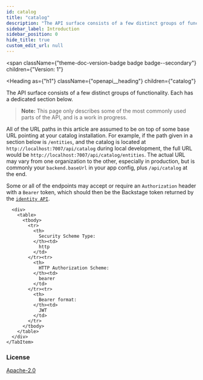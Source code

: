 ```yaml
---
id: catalog
title: "catalog"
description: "The API surface consists of a few distinct groups of functionality. Each has a"
sidebar_label: Introduction
sidebar_position: 0
hide_title: true
custom_edit_url: null
---
```



<span
  className={"theme-doc-version-badge badge badge--secondary"}
  children={"Version: 1"}
>
</span>

<Heading
  as={"h1"}
  className={"openapi__heading"}
  children={"catalog"}
>
</Heading>



The API surface consists of a few distinct groups of functionality. Each has a
dedicated section below.

> **Note:** This page only describes some of the most commonly used parts of the
> API, and is a work in progress.

All of the URL paths in this article are assumed to be on top of some base URL
pointing at your catalog installation. For example, if the path given in a
section below is `/entities`, and the catalog is located at
`http://localhost:7007/api/catalog` during local development, the full URL would
be `http://localhost:7007/api/catalog/entities`. The actual URL may vary from
one organization to the other, especially in production, but is commonly your
`backend.baseUrl` in your app config, plus `/api/catalog` at the end.

Some or all of the endpoints may accept or require an `Authorization` header
with a `Bearer` token, which should then be the Backstage token returned by the
[`identity API`](https://backstage.io/docs/reference/core-plugin-api.identityapiref).


<div
  style={{"marginBottom":"2rem"}}
>
  <Heading
    id={"authentication"}
    as={"h2"}
    className={"openapi-tabs__heading"}
    children={"Authentication"}
  >
  </Heading><SchemaTabs
    className={"openapi-tabs__security-schemes"}
  >
    <TabItem
      label={"HTTP: Bearer Auth"}
      value={"JWT"}
    >
      
      
      
      
      <div>
        <table>
          <tbody>
            <tr>
              <th>
                Security Scheme Type:
              </th><td>
                http
              </td>
            </tr><tr>
              <th>
                HTTP Authorization Scheme:
              </th><td>
                bearer
              </td>
            </tr><tr>
              <th>
                Bearer format:
              </th><td>
                JWT
              </td>
            </tr>
          </tbody>
        </table>
      </div>
    </TabItem>
  </SchemaTabs>
</div><div
  style={{"marginBottom":"var(--ifm-paragraph-margin-bottom)"}}
>
  <h3
    style={{"marginBottom":"0.25rem"}}
  >
    License
  </h3><a
    href={"http://www.apache.org/licenses/LICENSE-2.0.html"}
  >
    Apache-2.0
  </a>
</div>
      